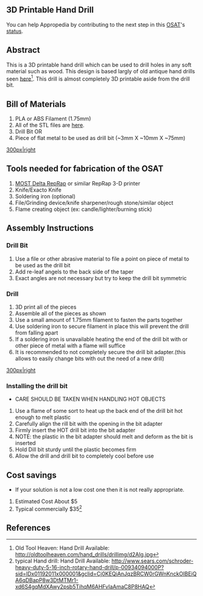 {{777}}
==3D Printable Hand Drill==
 {{Statusboxtop}}
{{status-design}}
{{status-prototype}}
You can help Appropedia by contributing to the next step in this [[OSAT]]'s [[:Category:Status|status]].
{{boxbottom}}


==Abstract==
This is a 3D printable hand drill which can be used to drill holes in any soft material such as wood. This design is based largly of old antique hand drills seen [http://oldtoolheaven.com/hand_drills/drillimg/d2Alg.jpg here]<ref> Old Tool Heaven: Hand Drill Available: http://oldtoolheaven.com/hand_drills/drillimg/d2Alg.jpg</ref>. This drill is almost completely 3D printable aside from the drill bit.

==Bill of Materials==
# PLA or ABS Filament (1.75mm)
# All of the STL files are [http://www.thingiverse.com/thing:1182628 here].
# Drill Bit OR
# Piece of flat metal to be used as drill bit (~3mm X ~10mm X ~75mm)

[[image:Drill_Spade_Bit.jpg|300px|right]]


== Tools needed for fabrication of the OSAT==
# [[Delta_Build_Overview:MOST| MOST Delta RepRap]] or similar RepRap 3-D printer
# Knife/Exacto Knife
# Soldering iron (optional) 
# File/Grinding device/knife sharpener/rough stone/similar object
# Flame creating object (ex: candle/lighter/burning stick)

==Assembly Instructions==
===Drill Bit===
# Use a file or other abrasive material to file a point on piece of metal to be used as the drill bit
# Add re-leaf angels to the back side of the taper
# Exact angles are not necessary but try to keep the drill bit symmetric

===Drill===
# 3D print all of the pieces
# Assemble all of the pieces as shown
# Use a small amount of 1.75mm filament to fasten the parts together
# Use soldering iron to secure filament in place this will prevent the drill from falling apart
# If a soldering iron is unavailable heating the end of the drill bit with or other piece of metal with a flame will suffice
# It is recommended to not completely secure the drill bit adapter.(this allows to easily change bits with out the need of a new drill)

[[image:Assembled_Hand_Drill.jpg|300px|right]]

===Installing the drill bit===
* CARE SHOULD BE TAKEN WHEN HANDLING HOT OBJECTS
# Use a flame of some sort to heat up the back end of the drill bit hot enough to melt plastic
# Carefully align the rill bit with the opening in the bit adapter
# Firmly insert the HOT drill bit into the bit adapter
# NOTE: the plastic in the bit adapter should melt and deform as the bit is inserted
# Hold Dill bit sturdy until the plastic becomes firm
# Allow the drill and drill bit to completely cool before use


== Cost savings==
* If your solution is not a low cost one then it is not really appropriate.
# Estimated Cost About $5
# Typical commercially $35<ref> typical Hand drill: Hand Drill Available: http://www.sears.com/schroder-heavy-duty-5-16-inch-rotary-hand-drill/p-00934094000P?sid=IDx01192011x000001&gclid=Cj0KEQiAnJqzBRCW0rGWnKnckOIBEiQA6qDBapP8w3DtMTMr1-xd6S4gqMdXAwy2psb5TihqM6AHFvIaAmaC8P8HAQ</ref>

==References==

<references/>